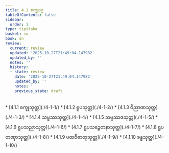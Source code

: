 ```yaml
---
title: 4.1 စက္ခုဝဂ္ဂ
tableOfContents: false
sidebar:
  order: 1
type: tipitaka
basket: su
book: sn
review:
  current: review
  updated: '2025-10-27T21:49:04.147982'
  updated_by: ''
  notes: ''
  history:
  - state: review
    date: '2025-10-27T21:49:04.147982'
    updated_by: ''
    notes: ''
    previous_state: draft
---
```



<ReviewStatus review={frontmatter.review} showDetails={true} />

<HypothesisAnnotation frontmatter={frontmatter} />

<DynamicBreadcrumb />



<TableOfContents book="sn" section="4.1">
* [4.1.1 စက္ခုသုတ္တ](./4-1-1/)
* [4.1.2 ရူပသုတ္တ](./4-1-2/)
* [4.1.3 ဝိညာဏသုတ္တ](./4-1-3/)
* [4.1.4 သမ္ဖဿသုတ္တ](./4-1-4/)
* [4.1.5 သမ္ဖဿဇသုတ္တ](./4-1-5/)
* [4.1.6 ရူပသညာသုတ္တ](./4-1-6/)
* [4.1.7 ရူပသဉ္စေတနာသုတ္တ](./4-1-7/)
* [4.1.8 ရူပတဏှာသုတ္တ](./4-1-8/)
* [4.1.9 ပထဝီဓာတုသုတ္တ](./4-1-9/)
* [4.1.10 ခန္ဓသုတ္တ](./4-1-10/)
</TableOfContents>